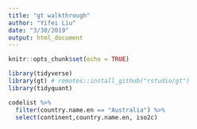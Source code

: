 ```yaml
---
title: "gt walkthrough"
author: "Yifei Liu"
date: "3/30/2019"
output: html_document
---
```


```r
knitr::opts_chunk$set(echo = TRUE)
```

```r
library(tidyverse)
library(gt) # remotes::install_github("rstudio/gt")
library(tidyquant)
```

```r
codelist %>%
  filter(country.name.en == "Australia") %>%
  select(continent,country.name.en, iso2c)

```

```r





```










